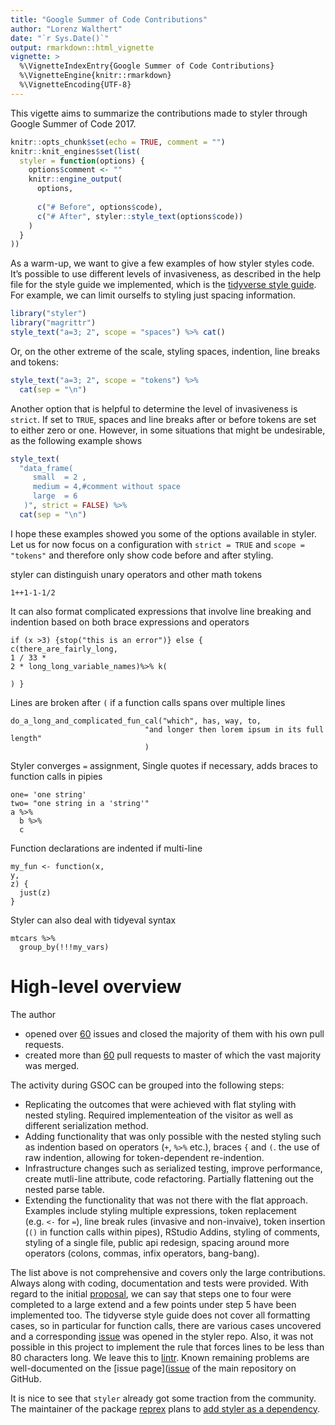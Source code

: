 ```yaml
---
title: "Google Summer of Code Contributions"
author: "Lorenz Walthert"
date: "`r Sys.Date()`"
output: rmarkdown::html_vignette
vignette: >
  %\VignetteIndexEntry{Google Summer of Code Contributions}
  %\VignetteEngine{knitr::rmarkdown}
  %\VignetteEncoding{UTF-8}
---
```


This vigette aims to summarize the contributions made to styler through 
Google Summer of Code 2017.
```r
knitr::opts_chunk$set(echo = TRUE, comment = "")
knitr::knit_engines$set(list(
  styler = function(options) {
    options$comment <- ""
    knitr::engine_output(
      options,
      
      c("# Before", options$code),
      c("# After", styler::style_text(options$code))
    )
  }
))

```

As a warm-up, we want to give a few examples of how styler styles code. It's
possible to use different levels of invasiveness, as described in the help
file for the style guide we implemented, which is the [tidyverse style guide](http://style.tidyverse.org/index.html). For example, we can limit 
ourselfs to styling just spacing information.
```r
library("styler")
library("magrittr")
style_text("a=3; 2", scope = "spaces") %>% cat()
```

Or, on the other extreme of the scale, styling spaces, indention, line breaks and tokens:
```r
style_text("a=3; 2", scope = "tokens") %>%
  cat(sep = "\n")
```
Another option that is helpful to determine the level of invasiveness is
`strict`. If set to `TRUE`, spaces and line breaks after or before tokens are
set to either zero or one. However, in some situations that might be undesirable,
as the following example shows
```r
style_text(
  "data_frame(
     small  = 2 ,
     medium = 4,#comment without space
     large  = 6
   )", strict = FALSE) %>%
  cat(sep = "\n")
```

I hope these examples showed you some of the options available in styler. Let
us for now focus on a configuration with `strict = TRUE` and `scope = "tokens"` 
and therefore only show code before and after styling. 

styler can distinguish unary operators and other math tokens

```styler
1++1-1-1/2
```

It can also format complicated expressions that involve line breaking and 
indention based on both brace expressions and operators
```styler
if (x >3) {stop("this is an error")} else {
c(there_are_fairly_long,
1 / 33 * 
2 * long_long_variable_names)%>% k(

) }
```

Lines are broken after `(` if a function calls spans over multiple lines
```styler
do_a_long_and_complicated_fun_cal("which", has, way, to, 
                              "and longer then lorem ipsum in its full length"
                              )
```

Styler converges `=` assignment, Single quotes if necessary, adds braces to
function calls in pipies
```styler
one= 'one string'
two= "one string in a 'string'"
a %>%
  b %>%
  c

```

Function declarations are indented if multi-line
```styler
my_fun <- function(x, 
y, 
z) {
  just(z)
}
```

Styler can also deal with tidyeval syntax
```styler
mtcars %>%
  group_by(!!!my_vars)
```


# High-level overview
The author 

* opened over [60](https://github.com/krlmlr/styler/issues?utf8=✓&q=is%3Aopen%20is%3Aissue%20author%3Alorenzwalthert%20created%3A%3C2017-08-31%20%20created%3A%3E2017-06-01%20) issues and closed the majority of them with his own pull requests.
* created more than [60](https://github.com/krlmlr/styler/pulls?q=is%3Apr+author%3Alorenzwalthert+created%3A%3C2017-08-31++created%3A%3E2017-06-01) pull requests to
  master of which the vast majority was merged.

The activity during GSOC can be grouped into the following steps:

* Replicating the outcomes that were achieved with flat styling with nested 
  styling. Required implementeation of the visitor as well as different 
  serialization method.
* Adding functionality that was only possible with the nested styling such 
  as indention based on operators (`+`, `%>%` etc.), braces `{` and `(`. 
  the use of raw indention, allowing for token-dependent re-indention.
* Infrastructure changes such as serialized testing, improve performance, 
  create mutli-line attribute, code refactoring. Partially
  flattening out the nested parse table.
* Extending the functionality that was not there with the flat approach. 
  Examples include styling multiple expressions, token replacement (e.g. `<-` for 
  `=`), line break rules (invasive and non-invaive), token insertion (`()` in 
  function calls within pipes), RStudio Addins, styling of comments, styling of 
  a single file, public api redesign, spacing around more operators (colons, 
  commas, infix operators, bang-bang).

The list above is not comprehensive and covers only the large contributions.
Always along with coding, documentation and tests were provided. With regard
to the initial [proposal](https://docs.google.com/document/d/1V7ZWOVjEqM6-vc7WVxePUOHHc48HJwBKh8gAwIFALJ4/edit), we can say that steps one to four were completed
to a large extend and a few points under step 5 have been implemented too.
The tidyverse style guide does not cover all formatting cases, so 
in particular for function calls, there are various cases uncovered and 
a corresponding [issue](https://github.com/krlmlr/styler/issues/125) was opened
in the styler repo.
Also, it was not possible in this project to implement the rule that forces
lines to be less than 80 characters long. We leave this to [lintr](https://github.com/jimhester/lintr). Known remaining problems are 
well-documented on the [issue page]([issue](https://github.com/krlmlr/styler/issues) of the main repository on GitHub.

It is nice to see that `styler` already got some traction from the community.
The maintainer of the package [reprex](https://github.com/tidyverse/reprex) 
plans to [add styler as a dependency](https://github.com/tidyverse/reprex/issues/94).


